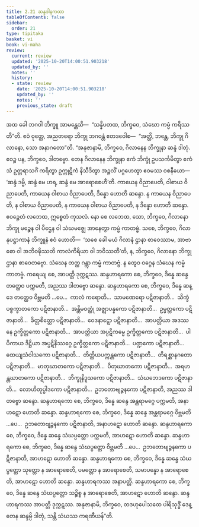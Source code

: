 ```yaml
---
title: 2.21 ဆန္ဒဒါနကထာ
tableOfContents: false
sidebar:
  order: 21
type: tipitaka
basket: vi
book: vi-maha
review:
  current: review
  updated: '2025-10-20T14:00:51.903218'
  updated_by: ''
  notes: ''
  history:
  - state: review
    date: '2025-10-20T14:00:51.903218'
    updated_by: ''
    notes: ''
    previous_state: draft
---
```



<DynamicBreadcrumb />


<ReviewStatus review={frontmatter.review} showDetails={true} />

<HypothesisAnnotation frontmatter={frontmatter} />

<Division number="165" book="vi-maha" e="ch" v="3" p="163">

<Paragraph number="685" book="vi-maha">
အထ ခေါ ဘဂဝါ ဘိက္ခူ အာမန္တေသိ—  “သန္နိပတထ, ဘိက္ခဝေ, သံဃော ကမ္မံ ကရိဿတီ”တိ. ဧဝံ ဝုတ္တေ, အညတရော ဘိက္ခု ဘဂဝန္တံ ဧတဒဝေါစ—  “အတ္ထိ, ဘန္တေ, ဘိက္ခု ဂိလာနော, သော အနာဂတော”တိ.
</Paragraph>

<Paragraph number="686" book="vi-maha">
“အနုဇာနာမိ, ဘိက္ခဝေ, ဂိလာနေန ဘိက္ခုနာ ဆန္ဒံ ဒါတုံ. ဧဝဉ္စ ပန, ဘိက္ခဝေ, ဒါတဗ္ဗော. တေန ဂိလာနေန ဘိက္ခုနာ ဧကံ ဘိက္ခုံ ဥပသင်္ကမိတွာ ဧကံသံ ဥတ္တရာသင်္ဂံ ကရိတွာ ဥက္ကုဋိကံ နိသီဒိတွာ အဉ္ဇလိံ ပဂ္ဂဟေတွာ ဧဝမဿ ဝစနီယော—  ‘ဆန္ဒံ ဒမ္မိ, ဆန္ဒံ မေ ဟရ, ဆန္ဒံ မေ အာရောစေဟီ’တိ. ကာယေန ဝိညာပေတိ, ဝါစာယ ဝိညာပေတိ, ကာယေန ဝါစာယ ဝိညာပေတိ, ဒိန္နော ဟောတိ ဆန္ဒော. န ကာယေန ဝိညာပေတိ, န ဝါစာယ ဝိညာပေတိ, န ကာယေန ဝါစာယ ဝိညာပေတိ, န ဒိန္နော ဟောတိ ဆန္ဒော. ဧဝဉ္စေတံ လဘေထ, ဣစ္စေတံ ကုသလံ. နော စေ လဘေထ, သော, ဘိက္ခဝေ, ဂိလာနော ဘိက္ခု မဉ္စေန ဝါ ပီဌေန ဝါ သံဃမဇ္ဈေ အာနေတွာ ကမ္မံ ကာတဗ္ဗံ. သစေ, ဘိက္ခဝေ, ဂိလာနုပဋ္ဌာကာနံ ဘိက္ခူနံ ဧဝံ ဟောတိ—  ‘သစေ ခေါ မယံ ဂိလာနံ ဌာနာ စာဝေဿာမ, အာဗာဓော ဝါ အဘိဝဍ္ဎိဿတိ ကာလံကိရိယာ ဝါ ဘဝိဿတီ’တိ, န, ဘိက္ခဝေ, ဂိလာနော ဘိက္ခု ဌာနာ စာဝေတဗ္ဗော. သံဃေန တတ္ထ ဂန္တွာ ကမ္မံ ကာတဗ္ဗံ. န တွေဝ ဝဂ္ဂေန သံဃေန ကမ္မံ ကာတဗ္ဗံ. ကရေယျ စေ, အာပတ္တိ ဒုက္ကဋဿ.
</Paragraph>

<Paragraph number="687" book="vi-maha">
ဆန္ဒဟာရကော စေ, ဘိက္ခဝေ, ဒိန္နေ ဆန္ဒေ တတ္ထေဝ ပက္ကမတိ, အညဿ ဒါတဗ္ဗော ဆန္ဒော. ဆန္ဒဟာရကော စေ, ဘိက္ခဝေ, ဒိန္နေ ဆန္ဒေ တတ္ထေဝ ဝိဗ္ဘမတိ …ပေ…  ကာလံ ကရောတိ…  သာမဏေရော ပဋိဇာနာတိ…  သိက္ခံ ပစ္စက္ခာတကော ပဋိဇာနာတိ…  အန္တိမဝတ္ထုံ အဇ္ဈာပန္နကော ပဋိဇာနာတိ…  ဥမ္မတ္တကော ပဋိဇာနာတိ…  ခိတ္တစိတ္တော ပဋိဇာနာတိ…  ဝေဒနာဋ္ဋော ပဋိဇာနာတိ…  အာပတ္တိယာ အဒဿနေ ဥက္ခိတ္တကော ပဋိဇာနာတိ…  အာပတ္တိယာ အပ္ပဋိကမ္မေ ဥက္ခိတ္တကော ပဋိဇာနာတိ…  ပါပိကာယ ဒိဋ္ဌိယာ အပ္ပဋိနိဿဂ္ဂေ ဥက္ခိတ္တကော ပဋိဇာနာတိ…  ပဏ္ဍကော ပဋိဇာနာတိ…  ထေယျသံဝါသကော ပဋိဇာနာတိ…  တိတ္ထိယပက္ကန္တကော ပဋိဇာနာတိ…  တိရစ္ဆာနဂတော ပဋိဇာနာတိ…  မာတုဃာတကော ပဋိဇာနာတိ…  ပိတုဃာတကော ပဋိဇာနာတိ…  အရဟန္တဃာတကော ပဋိဇာနာတိ…  ဘိက္ခုနိဒူသကော ပဋိဇာနာတိ…  သံဃဘေဒကော ပဋိဇာနာတိ…  လောဟိတုပ္ပါဒကော ပဋိဇာနာတိ…  ဥဘတောဗျဉ္ဇနကော ပဋိဇာနာတိ, အညဿ ဒါတဗ္ဗော ဆန္ဒော.
</Paragraph>

<Paragraph number="688" book="vi-maha">
ဆန္ဒဟာရကော စေ, ဘိက္ခဝေ, ဒိန္နေ ဆန္ဒေ အန္တရာမဂ္ဂေ ပက္ကမတိ, အနာဟဋော ဟောတိ ဆန္ဒော. ဆန္ဒဟာရကော စေ, ဘိက္ခဝေ, ဒိန္နေ ဆန္ဒေ အန္တရာမဂ္ဂေ ဝိဗ္ဘမတိ …ပေ…  ဥဘတောဗျဉ္ဇနကော ပဋိဇာနာတိ, အနာဟဋော ဟောတိ ဆန္ဒော.
</Paragraph>

<Paragraph number="689" book="vi-maha">
ဆန္ဒဟာရကော စေ, ဘိက္ခဝေ, ဒိန္နေ ဆန္ဒေ သံဃပ္ပတ္တော ပက္ကမတိ, အာဟဋော ဟောတိ ဆန္ဒော. ဆန္ဒဟာရကော စေ, ဘိက္ခဝေ, ဒိန္နေ ဆန္ဒေ သံဃပ္ပတ္တော ဝိဗ္ဘမတိ …ပေ…  ဥဘတောဗျဉ္ဇနကော ပဋိဇာနာတိ, အာဟဋော ဟောတိ ဆန္ဒော.
</Paragraph>

<Paragraph number="690" book="vi-maha">
ဆန္ဒဟာရကော စေ, ဘိက္ခဝေ, ဒိန္နေ ဆန္ဒေ သံဃပ္ပတ္တော သုတ္တော န အာရောစေတိ, ပမတ္တော န အာရောစေတိ, သမာပန္နော န အာရောစေတိ, အာဟဋော ဟောတိ ဆန္ဒော. ဆန္ဒဟာရကဿ အနာပတ္တိ.
</Paragraph>

<Paragraph number="691" book="vi-maha">
ဆန္ဒဟာရကော စေ, ဘိက္ခဝေ, ဒိန္နေ ဆန္ဒေ သံဃပ္ပတ္တော သဉ္စိစ္စ န အာရောစေတိ, အာဟဋော ဟောတိ ဆန္ဒော. ဆန္ဒဟာရကဿ အာပတ္တိ ဒုက္ကဋဿ. အနုဇာနာမိ, ဘိက္ခဝေ, တဒဟုပေါသထေ ပါရိသုဒ္ဓိံ ဒေန္တေန ဆန္ဒမ္ပိ ဒါတုံ, သန္တိ သံဃဿ ကရဏီယန်”တိ.
</Paragraph>
</Division>